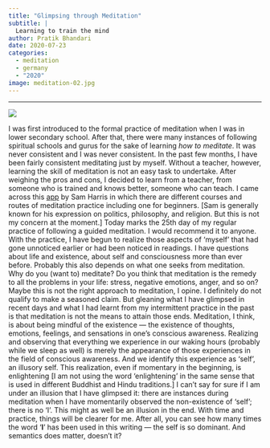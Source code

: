 ```yaml
---
title: "Glimpsing through Meditation"
subtitle: |
  Learning to train the mind
author: Pratik Bhandari
date: 2020-07-23
categories:
  - meditation
  - germany
  - "2020"
image: meditation-02.jpg
---
```


<!-- Oh, so some links brought you here. Cool.\ -->

***

![](meditation-01.png){fig-align="center"}

I was first introduced to the formal practice of meditation when I was in lower secondary school. After that, there were many instances of following spiritual schools and gurus for the sake of learning *how to meditate*. It was never consistent and I was never consistent. In the past few months, I have been fairly consistent meditating just by myself. Without a teacher, however, learning the skill of meditation is not an easy task to undertake. After weighing the pros and cons, I decided to learn from a teacher, from someone who is trained and knows better, someone who can teach. I came across this [app](https://www.wakingup.com/) by Sam Harris in which there are different courses and routes of meditation practice including one for beginners. [Sam is generally known for his expression on politics, philosophy, and religion. But this is not my concern at the moment.] Today marks the 25th day of my regular practice of following a guided meditation. I would recommend it to anyone. With the practice, I have begun to realize those aspects of ‘myself’ that had gone unnoticed earlier or had been noticed in readings. I have questions about life and existence, about self and consciousness more than ever before. Probably this also depends on what one seeks from meditation. Why do you (want to) meditate? Do you think that meditation is the remedy to all the problems in your life: stress, negative emotions, anger, and so on? Maybe this is not the right approach to meditation, I opine. I definitely do not qualify to make a seasoned claim. But gleaning what I have glimpsed in recent days and what I had learnt from my intermittent practice in the past is that meditation is not the means to attain those ends. Meditation, I think, is about being mindful of the existence --- the existence of thoughts, emotions, feelings, and sensations in one’s conscious awareness. Realizing and observing that everything we experience in our waking hours (probably while we sleep as well) is merely the appearance of those experiences in the field of conscious awareness. And we identify this experience as ‘self’, an illusory self. This realization, even if momentary in the beginning, is enlightening [I am not using the word ‘enlightening’ in the same sense that is used in different Buddhist and Hindu traditions.] I can’t say for sure if I am under an illusion that I have glimpsed it: there are instances during meditation when I have momentarily observed the non-existence of ‘self’; there is no ‘I’. This might as well be an illusion in the end. With time and practice, things will be clearer for me. After all, you can see how many times the word ‘**I**’ has been used in this writing --- the self is so dominant. And semantics does matter, doesn’t it?
